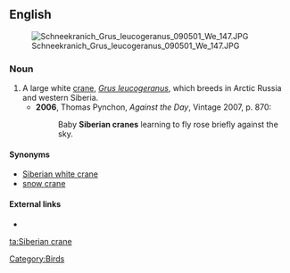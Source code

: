 ==English==
[[File:Schneekranich Grus leucogeranus 090501 We 147.JPG|thumb|upright]]
===Noun===
{{en-noun|sg=[[Siberian]] [[crane]]}}

# A large white [[crane]], ''[[Grus leucogeranus]]'', which breeds in Arctic Russia and western Siberia.
#*'''2006''', Thomas Pynchon, ''Against the Day'', Vintage 2007, p. 870:
#*:Baby '''Siberian cranes''' learning to fly rose briefly against the sky.

====Synonyms====
* [[Siberian white crane]]
* [[snow crane]]
====External links====
* {{pedia}}
[[Category:Birds]]

[[ta:Siberian crane]]